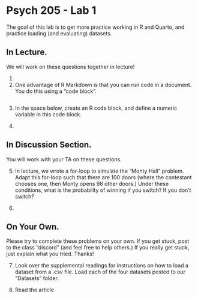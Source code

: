 # Psych 205 - Lab 1

The goal of this lab is to get more practice working in R and Quarto, and practice loading (and evaluating) datasets.

## In Lecture.
We will work on these questions together in lecture!

1. 

2. One advantage of R Markdown is that you can run code in a document. You do this using a "code block". 

```r

```

3. In the space below, create an R code block, and define a numeric variable in this code block.

4. 

## In Discussion Section.
You will work with your TA on these questions.

5. In lecture, we wrote a for-loop to simulate the "Monty Hall" problem. Adapt this for-loop such that there are 100 doors (where the contestant chooses one, then Monty opens 98 other doors.) Under these conditions, what is the probability of winning if you switch? If you don't switch?

6. 

## On Your Own.
Please try to complete these problems on your own. If you get stuck, post to the class "discord" (and feel free to help others.) If you really get stuck, just explain what you tried. Thanks!

7. Look over the supplemental readings for instructions on how to load a dataset from a .csv file. Load each of the four datasets posted to our "Datasets" folder. 

8. Read the article